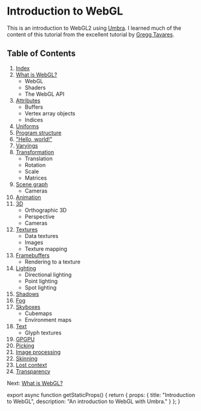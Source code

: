 
# Introduction to WebGL
This is an introduction to WebGL2 using [Umbra](https://umbra.lakuna.pw).
I learned much of the content of this tutorial from the excellent tutorial by [Gregg Tavares](https://webgl2fundamentals.org).

## Table of Contents
1. [Index](/webgl)
2. [What is WebGL?](/webgl/what-is)
    * WebGL
    * Shaders
    * The WebGL API
3. [Attributes](/webgl/attributes)
    * Buffers
    * Vertex array objects
    * Indices
4. [Uniforms](/webgl/uniforms)
5. [Program structure](/webgl/program-structure)
6. ["Hello, world!"](/webgl/hello-world)
7. [Varyings](/webgl/varyings)
8. [Transformation](/webgl/transformation)
    * Translation
    * Rotation
    * Scale
    * Matrices
9. [Scene graph](/webgl/scene-graph)
    * Cameras
10. [Animation](/webgl/animation)
11. [3D](/webgl/3d)
    * Orthographic 3D
    * Perspective
    * Cameras
12. [Textures](/webgl/textures)
    * Data textures
    * Images
    * Texture mapping
13. [Framebuffers](/webgl/framebuffers)
    * Rendering to a texture
14. [Lighting](/webgl/lighting)
    * Directional lighting
    * Point lighting
    * Spot lighting
15. [Shadows](/webgl/shadows)
16. [Fog](/webgl/fog)
17. [Skyboxes](/webgl/skyboxes)
    * Cubemaps
    * Environment maps
18. [Text](/webgl/text)
    * Glyph textures
19. [GPGPU](/webgl/gpgpu)
20. [Picking](/webgl/picking)
21. [Image processing](/webgl/image-processing)
22. [Skinning](/webgl/skinning)
23. [Lost context](/webgl/lost-context)
24. [Transparency](/webgl/transparency)

Next: [What is WebGL?](/webgl/what-is)


export async function getStaticProps() {
  return {
    props: {
      title: "Introduction to WebGL",
      description: "An introduction to WebGL with Umbra."
    }
  };
}
